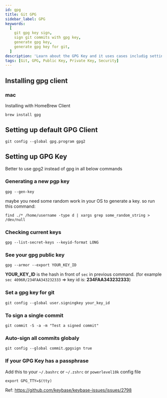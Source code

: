 ```yaml
---
id: gpg
title: Git GPG
sidebar_label: GPG
keywords:
  [
    git gpg key sign,
    sign git commits with gpg key,
    generate gpg key,
    generate gpg key for git,
  ]
description: 'Learn about the GPG Key and it uses cases includig setting up gpg signed commits and generating gpg key.'
tags: [Git, GPG, Public Key, Private Key, Security]
---
```


## Installing gpg client

### mac

Installing with HomeBrew Client

```
brew install gpg
```

## Setting up default GPG Client

```
git config --global gpg.program gpg2
```

## Setting up GPG Key

Better to use gpg2 instead of gpg in all below commands

### Generating a new pgp key

```
gpg --gen-key
```

maybe you need some random work in your OS to generate a key. so run this command:

```
find ./* /home/username -type d | xargs grep some_random_string > /dev/null
```

### Checking current keys

```
gpg --list-secret-keys --keyid-format LONG
```

### See your gpg public key

```
gpg --armor --export YOUR_KEY_ID
```

**YOUR_KEY_ID** is the hash in front of `sec` in previous command. (for example `sec 4096R/234FAA343232333` => key id is: **234FAA343232333**)

### Set a gpg key for git

```
git config --global user.signingkey your_key_id
```

### To sign a single commit

```
git commit -S -a -m "Test a signed commit"
```

### Auto-sign all commits globaly

```
git config --global commit.gpgsign true
```

### If your GPG Key has a passphrase

Add this to your `~/.bashrc` or `~/.zshrc` or `powerlevel10k` config file

```
export GPG_TTY=$(tty) 
```
Ref: https://github.com/keybase/keybase-issues/issues/2798
